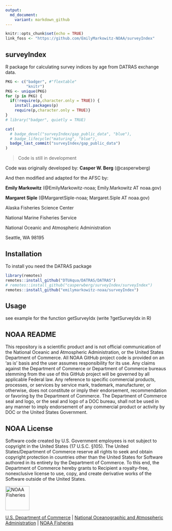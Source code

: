 ```yaml
---
output: 
  md_document: 
    variant: markdown_github
---
```


```r
knitr::opts_chunk$set(echo = TRUE)
link_foss <- "https://github.com/EmilyMarkowitz-NOAA/surveyIndex"
```

<!-- README.md is generated from README.Rmd. Please edit that file -->

## surveyIndex

R package for calculating survey indices by age from DATRAS exchange data. 

```r
PKG <- c("badger", #"flextable"
         "knitr")
PKG <- unique(PKG)
for (p in PKG) {
  if(!require(p,character.only = TRUE)) {
    install.packages(p)
    require(p,character.only = TRUE)}
}
# library("badger", quietly = TRUE)
```


```r
cat(
  # badge_devel("surveyIndex/gap_public_data", "blue"),
  # badge_lifecycle("maturing", "blue"),
  badge_last_commit("surveyIndex/gap_public_data")
)
```

> Code is still in development

Code was originally developed by:  **Casper W. Berg** (@casperwberg)

And then modified and adapted for the AFSC by:

**Emily Markowitz** (@EmilyMarkowitz-noaa; Emily.Markowitz AT noaa.gov)

**Margaret Siple** (@MargaretSiple-noaa; Margaret.Siple AT noaa.gov)

Alaska Fisheries Science Center

National Marine Fisheries Service

National Oceanic and Atmospheric Administration

Seattle, WA 98195

## Installation

To install you need the DATRAS package

```r
library(remotes)
remotes::install_github("DTUAqua/DATRAS/DATRAS")
# remotes::install_github("casperwberg/surveyIndex/surveyIndex")
remotes::install_github("emilymarkowitz-noaa/surveyIndex")
```

## Usage

see example for the function getSurveyIdx (write ?getSurveyIdx in R)

## NOAA README

This repository is a scientific product and is not official communication of the National Oceanic and Atmospheric Administration, or the United States Department of Commerce. All NOAA GitHub project code is provided on an ‘as is’ basis and the user assumes responsibility for its use. Any claims against the Department of Commerce or Department of Commerce bureaus stemming from the use of this GitHub project will be governed by all applicable Federal law. Any reference to specific commercial products, processes, or services by service mark, trademark, manufacturer, or otherwise, does not constitute or imply their endorsement, recommendation or favoring by the Department of Commerce. The Department of Commerce seal and logo, or the seal and logo of a DOC bureau, shall not be used in any manner to imply endorsement of any commercial product or activity by DOC or the United States Government.

## NOAA License

Software code created by U.S. Government employees is not subject to copyright in the United States (17 U.S.C. §105). The United States/Department of Commerce reserve all rights to seek and obtain copyright protection in countries other than the United States for Software authored in its entirety by the Department of Commerce. To this end, the Department of Commerce hereby grants to Recipient a royalty-free, nonexclusive license to use, copy, and create derivative works of the Software outside of the United States.

<img src="https://raw.githubusercontent.com/nmfs-general-modeling-tools/nmfspalette/main/man/figures/noaa-fisheries-rgb-2line-horizontal-small.png" alt="NOAA Fisheries" height="75"/>

[U.S. Department of Commerce](https://www.commerce.gov/) \| [National Oceanographic and Atmospheric Administration](https://www.noaa.gov) \| [NOAA Fisheries](https://www.fisheries.noaa.gov/)
